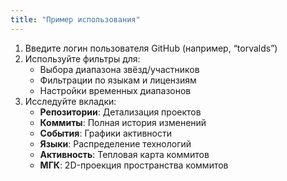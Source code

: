 ```yaml
---
title: "Пример использования"
---
```


1. Введите логин пользователя GitHub (например, "torvalds")
2. Используйте фильтры для:
   - Выбора диапазона звёзд/участников
   - Фильтрации по языкам и лицензиям
   - Настройки временных диапазонов
3. Исследуйте вкладки:
   - **Репозитории**: Детализация проектов
   - **Коммиты**: Полная история изменений
   - **События**: Графики активности
   - **Языки**: Распределение технологий
   - **Активность**: Тепловая карта коммитов
   - **МГК**: 2D-проекция пространства коммитов
